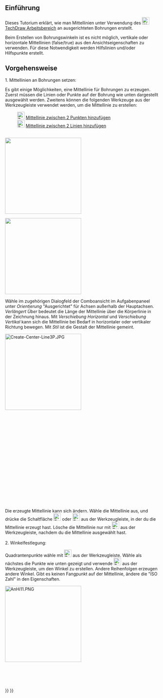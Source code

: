 <languages/>

{{TutorialInfo/de
|Topic=TechDraw
|Level=Basis
|Time=1 Minute
|Author=AnHi
|FCVersion=0.19
}}

<span id="Introduction"></span>
== Einführung ==

Dieses Tutorium erklärt, wie man Mittellinien unter Verwendung des [[Image:Workbench_TechDraw.svg|24px|link=TechDraw_Workbench]] [[TechDraw Workbench/de|TechDraw Arbeitsbereich]] an ausgerichteten Bohrungen erstellt.

Beim Erstellen von Bohrungswinkeln ist es nicht möglich, vertikale oder horizontale Mittellinien (false/true) aus den Ansichtseigenschaften zu verwenden. Für diese Notwendigkeit werden Hilfslinien und/oder Hilfspunkte erstellt.

<span id="Proceeding"></span>
== Vorgehensweise ==

1. Mittellinien an Bohrungen setzen:

Es gibt einige Möglichkeiten, eine Mittellinie für Bohrungen zu erzeugen. 
Zuerst müssen die Linien oder Punkte auf der Bohrung wie unten dargestellt ausgewählt werden. Zweitens können die folgenden Werkzeuge aus der Werkzeugleiste verwendet werden, um die Mittellinie zu erstellen: 

: [[File:TechDraw 2PointCenterLine.svg|24px]] [[TechDraw_2PointCenterLine/de|Mittellinie zwischen 2 Punkten hinzufügen]]
: [[File:TechDraw 2LineCenterLine.svg|24px]] [[TechDraw_2LineCenterLine/de|Mittellinie zwischen 2 Linien hinzufügen]] 
<br>

[[Image:TechDraw_Tutorial_2PointCenterLine_example.png|250px|]]
{{Caption|Oben: erstellt mit [[File:TechDraw 2PointCenterLine.svg|24px]] was Mittellinien zwischen 2 Punkten erzeugt}}

[[Image:TechDraw_Tutorial_2LineCenterLine_example.png|250px|]]
{{Caption|Oben: erstellt mit [[File:TechDraw 2LineCenterLine.svg|24px]] was Mittellinien zwischen 2 Linien erzeugt}}

Wähle im zugehörigen Dialogfeld der Comboansicht im Aufgabenpaneel unter ''Orientierung''
"Ausgerichtet" für Achsen außerhalb der Hauptachsen. ''Verlängert Über'' bedeutet die Länge der Mittellinie über die Körperlinie in der Zeichnung hinaus. Mit ''Verschiebung Horizontal'' und ''Verschiebung Vertikal'' kann sich die Mittellinie bei Bedarf in horizontaler oder vertikaler Richtung bewegen. Mit ''Stil'' ist die Gestalt der Mittellinie gemeint. 

[[Image:Create-Center-Line3P.JPG|250px|left]]
<br>
<br>
<br>
<br>
<br>
<br>
<br>
<br>
<br>
<br>
<br>
<br>
<br>
<br>
<br>
<br>
<br>
<br>
<br>
{{Caption|Oben: Dialogfenster}}
<br>

Die erzeugte Mittellinie kann sich ändern. Wähle die Mittellinie aus, und drücke die Schaltfläche  [[File:TechDraw 2LineCenterLine.svg|24px]] oder [[File:TechDraw 2PointCenterLine.svg|24px]] aus der Werkzeugleiste, in der du die Mittellinie erzeugt hast.  Lösche die Mittellinie nur mit [[File:TechDraw_CosmeticEraser.svg|24px]] aus der Werkzeugleiste, nachdem du die Mittellinie ausgewählt hast.
<br>
<br>

2. Winkelfestlegung:

Quadrantenpunkte wähle mit [[File:TechDraw_Quadrants.svg|24px]] aus der Werkzeugleiste. 
Wähle als nächstes die Punkte wie unten gezeigt und verwende [[Image:TechDraw_Dimension_Angle3Pt.svg|24px]] aus der Werkzeugleiste, um den Winkel zu erstellen. Andere Reihenfolgen erzeugen andere Winkel.
Gibt es keinen Fangpunkt auf der Mittellinie, ändere die "ISO Zahl" in den Eigenschaften.

[[Image:AnHi11.PNG|250px|left]]
<br>
<br>
<br>
<br>
<br>
<br>
{{Caption|Oben: Reihenfolge der Auswahl|center}}
{{TechDraw Tools navi{{#translation:}}}}
{{Userdocnavi{{#translation:}}}}
